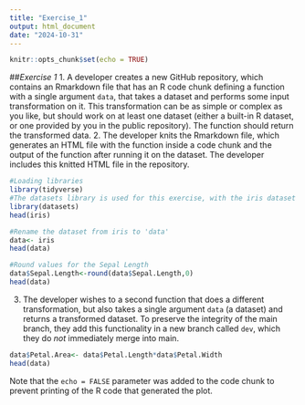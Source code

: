 ```yaml
---
title: "Exercise_1"
output: html_document
date: "2024-10-31"
---
```


```r
knitr::opts_chunk$set(echo = TRUE)
```

##*Exercise 1*
1. A developer creates a new GitHub repository, which contains an Rmarkdown file that has an R code chunk defining a function with a single argument `data`, that takes a dataset and performs some input transformation on it. This transformation can be as simple or complex as you like, but should work on at least one dataset (either a built-in R dataset, or one provided by you in the public repository). The function should return the transformed data.
2. The developer knits the Rmarkdown file, which generates an HTML file with the function inside a code chunk and the output of the function after running it on the dataset. The developer includes this knitted HTML file in the repository.
```r
#Loading libraries
library(tidyverse)
#The datasets library is used for this exercise, with the iris dataset  for the following exercise
library(datasets)
head(iris)

#Rename the dataset from iris to 'data'
data<- iris
head(data)

#Round values for the Sepal Length
data$Sepal.Length<-round(data$Sepal.Length,0)
head(data)

```

3. The developer wishes to a second function that does a different transformation, but also takes a single argument `data` (a dataset) and returns a transformed dataset. To preserve the integrity of the main branch, they add this functionality in a new branch called `dev`, which they do *not* immediately merge into main.

```r
data$Petal.Area<- data$Petal.Length*data$Petal.Width
head(data)

```





Note that the `echo = FALSE` parameter was added to the code chunk to prevent printing of the R code that generated the plot.

